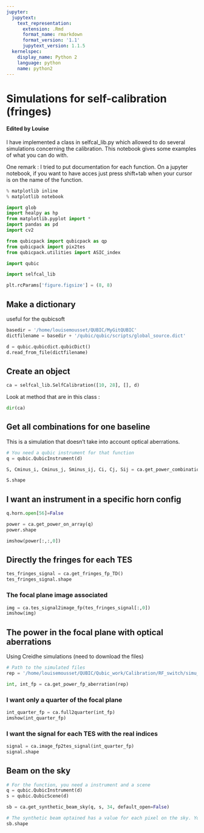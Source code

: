 ```yaml
---
jupyter:
  jupytext:
    text_representation:
      extension: .Rmd
      format_name: rmarkdown
      format_version: '1.1'
      jupytext_version: 1.1.5
  kernelspec:
    display_name: Python 2
    language: python
    name: python2
---
```


# Simulations for self-calibration (fringes)

#### Edited by Louise
I have implemented a class in selfcal_lib.py which allowed to do several simulations concerning the calibration. This notebook gives some examples of what you can do with.


One remark : I tried to put documentation for each function. On a jupyter notebook, if you want to have acces just press shift+tab when your cursor is on the name of the function. 

```python
% matplotlib inline
% matplotlib notebook

import glob
import healpy as hp
from matplotlib.pyplot import *
import pandas as pd
import cv2

from qubicpack import qubicpack as qp
from qubicpack import pix2tes
from qubicpack.utilities import ASIC_index

import qubic

import selfcal_lib
```

```python
plt.rcParams['figure.figsize'] = (8, 8)
```

## Make a dictionary 
useful for the qubicsoft

```python
basedir = '/home/louisemousset/QUBIC/MyGitQUBIC'
dictfilename = basedir + '/qubic/qubic/scripts/global_source.dict'

d = qubic.qubicdict.qubicDict()
d.read_from_file(dictfilename)
```

## Create an object 

```python
ca = selfcal_lib.SelfCalibration([10, 28], [], d)
```

Look at method that are in this class :

```python
dir(ca)
```

## Get all combinations for one baseline
This is a simulation that doesn't take into account optical aberrations.

```python
# You need a qubic instrument for that function
q = qubic.QubicInstrument(d)

S, Cminus_i, Cminus_j, Sminus_ij, Ci, Cj, Sij = ca.get_power_combinations(q)
```

```python
S.shape
```

## I want an instrument in a specific horn config

```python
q.horn.open[56]=False
```

```python
power = ca.get_power_on_array(q)
power.shape
```

```python
imshow(power[:,:,0])
```

## Directly the fringes for each TES

```python
tes_fringes_signal = ca.get_fringes_fp_TD()
tes_fringes_signal.shape

```

### The focal plane image associated

```python
img = ca.tes_signal2image_fp(tes_fringes_signal[:,0])
imshow(img)
```

## The power in the focal plane with optical aberrations
Using Creidhe simulations (need to download the files)

```python
# Path to the simulated files 
rep = '/home/louisemousset/QUBIC/Qubic_work/Calibration/RF_switch/simu_creidhe_aberrations/'

int, int_fp = ca.get_power_fp_aberration(rep)
```

### I want only a quarter of the focal plane

```python
int_quarter_fp = ca.full2quarter(int_fp)
imshow(int_quarter_fp)
```

### I want the signal for each TES with the real indices 

```python
signal = ca.image_fp2tes_signal(int_quarter_fp)
signal.shape
```

## Beam on the sky

```python
# For the function, you need a instrument and a scene
q = qubic.QubicInstrument(d)
s = qubic.QubicScene(d)

sb = ca.get_synthetic_beam_sky(q, s, 34, default_open=False)
```

```python
# The synthetic beam optained has a value for each pixel on the sky. You should use Healpy if you want to plot it.
sb.shape
```

```python

```
